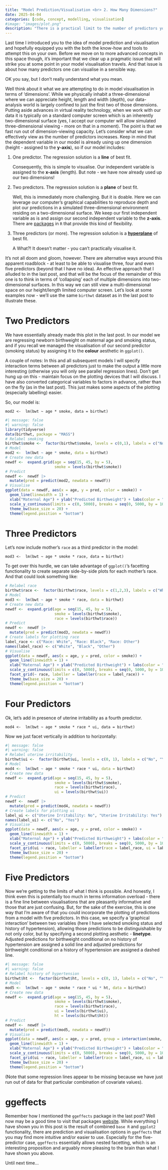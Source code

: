 ```yaml
---
title: "Model Prediction/Visualisation <br> 2. How Many Dimensions?"
date: 2025-04-04
categories: [code, concept, modelling, visualisation]
#image: "images/plot.png"
description: "There is a practical limit to the number of predictors you can visualise."
---
```


Last time I introduced you to the idea of model prediction and visualisation and hopefully equipped you with the both the know-how and tools to attempt this on your own. Before we move on to more advanced concepts in this space though, it's important that we clear up a pragmatic issue that will strike you at some point in your model visualisation travels. And that issue is about how many predictors one can visualise in a sensible way.

OK you say, but I don't really understand what you mean.

Well think about it what we are attempting to do in model visualisation in terms of 'dimensions'. While we physically inhabit a three-dimensional where we can appreciate height, length and width (depth), our data-analysis world is largely confined to just the first two of those dimensions. Putting aside advances in virtual reality technology, when we work with our data it is typically on a standard computer screen which is an inherently two-dimensional surface (yes, I accept our computer will allow simulated three-dimensional viewing - more on that in a moment). The point is that we fast run out of dimension-viewing capacity. Let's consider what we can effectively view as the number of predictors increases. Keep in mind that the dependent variable in our model is already using up one dimension (height - assigned to the **y-axis**), so if our model includes:

1.  One predictor. The regression solution is a **line** of best fit.

    Consequently, this is simple to visualise. Our independent variable is assigned to the **x-axis** (length). But note - we have now already used up our two dimensions!

2.  Two predictors. The regression solution is a **plane** of best fit.

    Well, this is immediately more challenging. But it is doable. Here we can leverage our computer's graphical capabilities to reproduce depth and plot our predictions in a simulated three-dimensional environment residing on a two-dimensional surface. We keep our first independent variable as is and assign our second independent variable to the **z-axis**. There are [packages](https://cran.r-project.org/web/packages/plot3D/index.html) in `R` that provide this kind of flexibility.

3.  Three predictors (or more). The regression solution is a [**hyperplane**](https://en.wikipedia.org/wiki/Hyperplane#:~:text=In%20geometry%2C%20a%20hyperplane%20is,that%20of%20the%20ambient%20space.) of best fit.

    A What?! It doesn't matter - you can't practically visualise it.

It's not all doom and gloom, however. There are alternative ways around this apparent roadblock - at least to be able to visualise three, four and even five predictors (beyond that I have no idea). An effective approach that I alluded to in the last post, and that will be the focus of the remainder of this one is to think in terms of 'collapsing' each of multiple dimensions into two-dimensional surfaces. In this way we can still view a multi-dimensional space on our height/length limited computer screen. Let's look at some examples now - we'll use the same `birthwt` dataset as in the last post to illustrate these.

# Two Predictors

We have essentially already made this plot in the last post. In our model we are regressing newborn birthweight on maternal age and smoking status, and if you recall we managed the visualisation of our second predictor (smoking status) by assigning it to the **colour** aesthetic in `ggplot()`.

A couple of notes: In this and all subsequent models I will specify interaction terms between all predictors just to make the output a little more interesting (otherwise you will only see parallel regression lines). Don't get hung up on this - maintain focus on the plotting devices that I will discuss. I have also converted categorical variables to factors in advance, rather than on the fly (as in the last post). This just makes some aspects of the plotting (especially labelling) easier.

So, our model is:

`mod2 <-  lm(bwt ~ age * smoke, data = birthwt)`

```r
#| message: false
#| warning: false
library(tidyverse)
data(birthwt, package = "MASS")
# Relabel smoking
birthwt$smoke <-  factor(birthwt$smoke, levels = c(0,1), labels = c("No", "Yes"))
# Model
mod2 <-  lm(bwt ~ age * smoke, data = birthwt)
# Create new data
newdf <-  expand.grid(age = seq(15, 45, by = 5),
                      smoke = levels(birthwt$smoke))
# Predict
newdf <-  newdf |> 
  mutate(pred = predict(mod2, newdata = newdf))
# Visualise
ggplot(data = newdf, aes(x = age, y = pred, color = smoke)) +
  geom_line(linewidth = 1) +
  xlab("Maternal Age") + ylab("Predicted Birthweight") + labs(color = "Smoking Status") +
  scale_y_continuous(limits = c(0, 5000), breaks = seq(0, 5000, by = 1000)) +
  theme_bw(base_size = 20) +
  theme(legend.position = "bottom")
```

# Three Predictors

Let's now include mother's `race` as a third predictor in the model:

`mod3 <-  lm(bwt ~ age * smoke * race, data = birthwt)`

To get over this hurdle, we can take advantage of `ggplot()`'s facetting functionality to create separate side-by-side plots for each mother's race. And that could look something like:

```r
# Relabel race
birthwt$race <-  factor(birthwt$race, levels = c(1,2,3), labels = c("White", "Black", "Other"))
# Model
mod3 <-  lm(bwt ~ age * smoke * race, data = birthwt)
# Create new data
newdf <-  expand.grid(age = seq(15, 45, by = 5),
                      smoke = levels(birthwt$smoke),
                      race = levels(birthwt$race))
# Predict
newdf <-  newdf |> 
  mutate(pred = predict(mod3, newdata = newdf))
# Create labels for plotting race
label_race <- c("Race: White", "Race: Black", "Race: Other")
names(label_race) <- c("White", "Black", "Other")
# Visualise
ggplot(data = newdf, aes(x = age, y = pred, color = smoke)) +
  geom_line(linewidth = 1) +
  xlab("Maternal Age") + ylab("Predicted Birthweight") + labs(color = "Smoking Status") +
  scale_y_continuous(limits = c(0, 5000), breaks = seq(0, 5000, by = 1000)) +
  facet_grid(~ race, labeller = labeller(race = label_race)) +
  theme_bw(base_size = 20) +
  theme(legend.position = "bottom")
```

# Four Predictors

Ok, let's add in presence of uterine irritability as a fourth predictor.

`mod4 <-  lm(bwt ~ age * smoke * race * ui, data = birthwt)`

Now we just facet vertically in addition to horizontally:

```r
#| message: false
#| warning: false
# Relabel uterine irritability
birthwt$ui <-  factor(birthwt$ui, levels = c(0, 1), labels = c("No", "Yes"))
# Model
mod4 <-  lm(bwt ~ age * smoke * race * ui, data = birthwt)
# Create new data
newdf <-  expand.grid(age = seq(15, 45, by = 5),
                      smoke = levels(birthwt$smoke),
                      race = levels(birthwt$race),
                      ui = levels(birthwt$ui))
# Predict
newdf <-  newdf |> 
  mutate(pred = predict(mod4, newdata = newdf))
# Create labels for plotting ui
label_ui <- c("Uterine Irritability: No", "Uterine Irritability: Yes")
names(label_ui) <- c("No", "Yes")
# Visualise
ggplot(data = newdf, aes(x = age, y = pred, color = smoke)) +
  geom_line(linewidth = 1) +
  xlab("Maternal Age") + ylab("Predicted Birthweight") + labs(color = "Smoking Status") +
  scale_y_continuous(limits = c(0, 5000), breaks = seq(0, 5000, by = 1000)) +
  facet_grid(ui ~ race, labeller = labeller(race = label_race, ui = label_ui)) +
  theme_bw(base_size = 20) +
  theme(legend.position = "bottom")
```

# Five Predictors

Now we're getting to the limits of what I think is possible. And honestly, I think even this is potentially too much in terms information overload - there is a fine line between visualisations that are pleasantly informative and those that are just confusing. But, for the sake of the exercise, this is one way that I'm aware of that you could incorporate the plotting of predictions from a model with five predictors. In this case, we specify a 'graphical interaction' between two variables (here I have selected smoking status and history of hypertension), allowing those predictions to be distinguishable by not only color, but by specifying a second plotting aesthetic - **linetype**. Adjusted predictions for birthweight conditional on no history of hypertension are assigned a solid line and adjusted predictions for birthweight conditional on a history of hypertension are assigned a dashed line.

```r
#| message: false
#| warning: false
# Relabel history of hypertension
birthwt$ht <-  factor(birthwt$ht, levels = c(0, 1), labels = c("No", "Yes"))
# Model
mod5 <-  lm(bwt ~ age * smoke * race * ui * ht, data = birthwt)
# Create new data
newdf <-  expand.grid(age = seq(15, 45, by = 5),
                      smoke = levels(birthwt$smoke),
                      race = levels(birthwt$race),
                      ui = levels(birthwt$ui),
                      ht = levels(birthwt$ht))
# Predict
newdf <-  newdf |> 
  mutate(pred = predict(mod5, newdata = newdf))
# Visualise
ggplot(data = newdf, aes(x = age, y = pred, group = interaction(smoke, ht), color = smoke, linetype = ht)) +
  geom_line(linewidth = 1) +
  xlab("Maternal Age") + ylab("Predicted Birthweight") + labs(color = "Smoking Status", linetype = "History of Hypertension") +
  scale_y_continuous(limits = c(0, 5000), breaks = seq(0, 5000, by = 1000)) +
  facet_grid(ui ~ race, labeller = labeller(race = label_race, ui = label_ui)) +
  theme_bw(base_size = 20) +
  theme(legend.position = "bottom")
```

(Note that some regression lines appear to be missing because we have just run out of data for that particular combination of covariate values).

# ggeffects

Remember how I mentioned the `ggeffects` package in the last post? Well now may be a good time to visit that packages [website](https://strengejacke.github.io/ggeffects/articles/ggeffects.html#aims-of-the-ggeffects-package). While everything I have shown you in this post is the result of combined `base R` and `ggplot2` functionality, there are prediction and visualisation options in `ggeffects` that you may find more intuitive and/or easier to use. Especially for the five-predictor case, `ggeffects` essentially allows nested facetting, which is an interesting proposition and arguably more pleasing to the brain than what I have shown you above.

Until next time...

